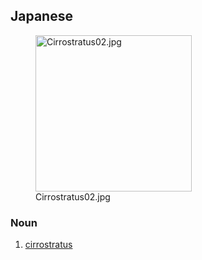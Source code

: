 ==Japanese==
{{ja-kanjitab|けん|そう|うん|yomi=on}}

[[Image:Cirrostratus02.jpg|thumb|right|250px]]

===Noun===
{{ja-noun|けんそううん}}

# {{lb|ja|meteorology|sort=けんそううん}} [[cirrostratus]]